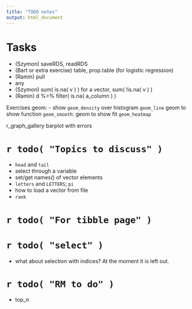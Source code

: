 ```yaml
---
title: "TODO notes"
output: html_document
---
```


# Tasks

- (Szymon) saveRDS, readRDS
- (Bart or extra exercise) table, prop.table (for logistic regression)
- (Ramin) pull
- any
- (Szymon) sum( is.na( v ) ) for a vector, sum( !is.na( v ) )
- (Ramin) d %>% filter( is.na( a_column ) )

Exercises geom:
- show `geom_density` over histogram
`geom_line`
geom to show function
`geom_smooth`: geom to show fit
`geom_heatmap`

r_graph_gallery
barplot with errors

# `r todo( "Topics to discuss" )`

- `head` and `tail`
- select through a variable
- set/get names() of vector elements
- `letters` and `LETTERS`; `pi`
- how to load a vector from file
- `rank`

# `r todo( "For tibble page" )`



# `r todo( "select" )`

- what about selection with indices? At the moment it is left out.


# `r todo( "RM to do" )`

- top_n
